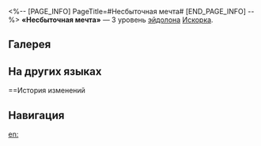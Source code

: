 <%-- [PAGE_INFO]
PageTitle=#Несбыточная мечта#
[END_PAGE_INFO] --%>
{{Эйдолон Инфобокс
|Название         = Несбыточная мечта
|Изображение      = Эйдолон Несбыточная мечта.png
|Персонаж         = Искорка
|Уровень          = 3
|Длительность     = 
|Описание         = Уровень навыка повышается на 2, максимальный уровень - 15. Уровень базовой атаки повышается на 1, максимальный уровень - 10.
|Свойство1        = 
|Масштабирование1 = 
}}
'''«Несбыточная мечта»''' — 3 уровень [[эйдолон]]а [[Искорка]].

==Галерея==
{{Галерея|position=left|captionalign=center
|Персонаж Искорка Эйдолон 3.png|Осколок Эйдолона
}}

==На других языках==
{{На других языках
|en   = Pipedream
|zhs  = 梦幻泡影
|zht  = 夢幻泡影
|ja   = {{Rubi|夢幻泡影|むげんほうよう}}
|ko   = 몽환의 포영
|es   = Sueño inalcanzable
|fr   = Rêve irréalisable
|ru   = Несбыточная мечта
|th   = Pipedream
|vi   = Giấc Mộng Viển Vông
|de   = Fantasieblase
|id   = Pipedream
|pt   = Sonho Impossível
}}

==История изменений
{{История изменений|3.5}}

==Навигация==
{{Навык Навбокс|Искорка}}

[[en:]]